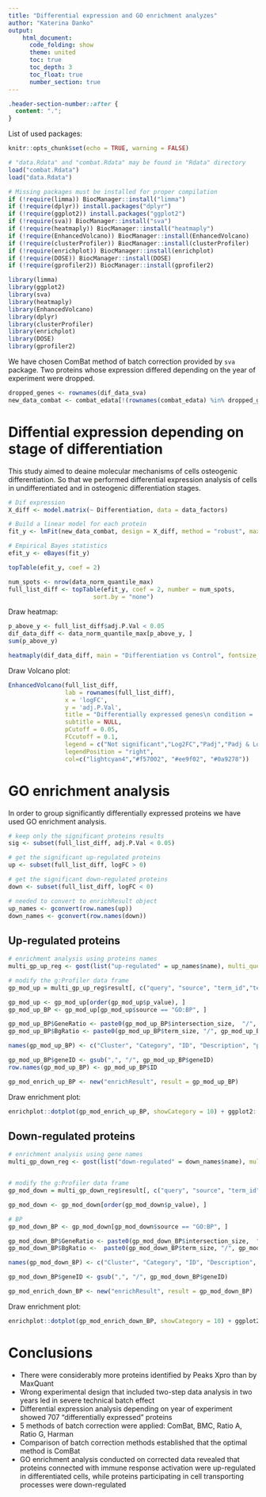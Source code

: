 ```yaml
---
title: "Differential expression and GO enrichment analyzes"
author: "Katerina Danko"
output:
    html_document:
      code_folding: show
      theme: united
      toc: true
      toc_depth: 3
      toc_float: true
      number_section: true
---
```


```css
.header-section-number::after {
  content: ".";
}
```

List of used packages:
```r
knitr::opts_chunk$set(echo = TRUE, warning = FALSE)

```

```r
# "data.Rdata" and "combat.Rdata" may be found in "Rdata" directory 
load("combat.Rdata")
load("data.Rdata")
```


```r
# Missing packages must be installed for proper compilation 
if (!require(limma)) BiocManager::install("limma")
if (!require(dplyr)) install.packages("dplyr")
if (!require(ggplot2)) install.packages("ggplot2")
if (!require(sva)) BiocManager::install("sva")
if (!require(heatmaply)) BiocManager::install("heatmaply")
if (!require(EnhancedVolcano)) BiocManager::install(EnhancedVolcano)
if (!require(clusterProfiler)) BiocManager::install(clusterProfiler)
if (!require(enrichplot)) BiocManager::install(enrichplot)
if (!require(DOSE)) BiocManager::install(DOSE)
if (!require(gprofiler2)) BiocManager::install(gprofiler2)
```

```r
library(limma)
library(ggplot2)
library(sva)
library(heatmaply)
library(EnhancedVolcano)
library(dplyr)
library(clusterProfiler)
library(enrichplot)
library(DOSE)
library(gprofiler2)
```

We have chosen ComBat method of batch correction provided by `sva` package.
Two proteins whose expression differed depending on the year of experiment were dropped.
```r
dropped_genes <- rownames(dif_data_sva)
new_data_combat <- combat_edata[!(rownames(combat_edata) %in% dropped_genes), ]
```

# Diffential expression depending on stage of differentiation
This study aimed to deаine molecular mechanisms of cells osteogenic differentiation. So that we performed differential expression analysis of cells in undifferentiated and in osteogenic differentiation stages.

```r

# Dif expression
X_diff <- model.matrix(~ Differentiation, data = data_factors)

# Build a linear model for each protein
fit_y <- lmFit(new_data_combat, design = X_diff, method = "robust", maxit = 1000)

# Empirical Bayes statistics
efit_y <- eBayes(fit_y)

topTable(efit_y, coef = 2)

num_spots <- nrow(data_norm_quantile_max)
full_list_diff <- topTable(efit_y, coef = 2, number = num_spots,
                        sort.by = "none")
```

Draw heatmap:
```r
p_above_y <- full_list_diff$adj.P.Val < 0.05
dif_data_diff <- data_norm_quantile_max[p_above_y, ]
sum(p_above_y)

heatmaply(dif_data_diff, main = "Differentiation vs Control", fontsize_row = 1, dendrogram = "col", scale_fill_gradient_fun = ggplot2::scale_fill_gradient2(low = "lightseagreen", high = "orangered3", midpoint = 15))
```

Draw Volcano plot:
```r
EnhancedVolcano(full_list_diff,
                lab = rownames(full_list_diff),
                x = 'logFC',
                y = 'adj.P.Val',
                title = "Differentially expressed genes\n condition = 'Differentiation'",
                subtitle = NULL,
                pCutoff = 0.05,
                FCcutoff = 0.1,
                legend = c("Not significant","Log2FC","Padj","Padj & Log2FC"),
                legendPosition = "right",
                col=c("lightcyan4","#f57002", "#ee9f02", "#0a9278"))
```

# GO enrichment analysis
In order to group significantly differentially expressed proteins we have used GO enrichment analysis.

```r
# keep only the significant proteins results
sig <- subset(full_list_diff, adj.P.Val < 0.05)

# get the significant up-regulated proteins
up <- subset(full_list_diff, logFC > 0)

# get the significant down-regulated proteins
down <- subset(full_list_diff, logFC < 0)
```

```r
# needed to convert to enrichResult object
up_names <- gconvert(row.names(up))
down_names <- gconvert(row.names(down))
```

## Up-regulated proteins
```r
# enrichment analysis using proteins names
multi_gp_up_reg <- gost(list("up-regulated" = up_names$name), multi_query = FALSE, evcodes =TRUE)

# modify the g:Profiler data frame
gp_mod_up = multi_gp_up_reg$result[, c("query", "source", "term_id","term_name", "p_value", "query_size", "intersection_size", "term_size", "effective_domain_size", "intersection")]

gp_mod_up <- gp_mod_up[order(gp_mod_up$p_value), ]
gp_mod_up_BP <- gp_mod_up[gp_mod_up$source == "GO:BP", ]

gp_mod_up_BP$GeneRatio <- paste0(gp_mod_up_BP$intersection_size,  "/", gp_mod_up_BP$query_size)
gp_mod_up_BP$BgRatio <- paste0(gp_mod_up_BP$term_size, "/", gp_mod_up_BP$effective_domain_size)

names(gp_mod_up_BP) <- c("Cluster", "Category", "ID", "Description", "p.adjust", "query_size", "Count", "term_size", "effective_domain_size", "geneID", "GeneRatio", "BgRatio")

gp_mod_up_BP$geneID <- gsub(",", "/", gp_mod_up_BP$geneID)
row.names(gp_mod_up_BP) <- gp_mod_up_BP$ID

gp_mod_enrich_up_BP <- new("enrichResult", result = gp_mod_up_BP)
```

Draw enrichment plot:
```r
enrichplot::dotplot(gp_mod_enrich_up_BP, showCategory = 10) + ggplot2::labs(title = "up-regulated") + ggplot2::scale_color_gradient(low = "lightseagreen", high = "darkorange1")
```

## Down-regulated proteins
```r
# enrichment analysis using gene names
multi_gp_down_reg <- gost(list("down-regulated" = down_names$name), multi_query = FALSE, evcodes =TRUE)


# modify the g:Profiler data frame
gp_mod_down = multi_gp_down_reg$result[, c("query", "source", "term_id","term_name", "p_value", "query_size", "intersection_size", "term_size", "effective_domain_size", "intersection")]

gp_mod_down <- gp_mod_down[order(gp_mod_down$p_value), ]

# BP
gp_mod_down_BP <- gp_mod_down[gp_mod_down$source == "GO:BP", ]

gp_mod_down_BP$GeneRatio <- paste0(gp_mod_down_BP$intersection_size,  "/", gp_mod_down_BP$query_size)
gp_mod_down_BP$BgRatio <-  paste0(gp_mod_down_BP$term_size, "/", gp_mod_down_BP$effective_domain_size)

names(gp_mod_down_BP) <- c("Cluster", "Category", "ID", "Description", "p.adjust", "query_size", "Count", "term_size", "effective_domain_size", "geneID", "GeneRatio", "BgRatio")

gp_mod_down_BP$geneID <- gsub(",", "/", gp_mod_down_BP$geneID)

gp_mod_enrich_down_BP <- new("enrichResult", result = gp_mod_down_BP)
```

Draw enrichment plot:
```r
enrichplot::dotplot(gp_mod_enrich_down_BP, showCategory = 10) + ggplot2::labs(title = "down-regulated") + ggplot2::scale_color_gradient(low = "lightseagreen", high = "darkorange1")
```

# Conclusions

* There were considerably more proteins identified by Peaks Xpro than by MaxQuant
* Wrong experimental design that included two-step data analysis in two years led in severe technical batch effect
* Differential expression analysis depending on year of experiment showed 707 “differentially expressed” proteins 
* 5 methods of batch correction were applied: ComBat, BMC, Ratio A, Ratio G, Harman
* Comparison of batch correction methods established that the optimal method is ComBat
* GO enrichment analysis conducted on corrected data revealed that proteins connected with immune response activation were up-regulated in differentiated cells, while proteins participating in cell transporting processes were down-regulated 
